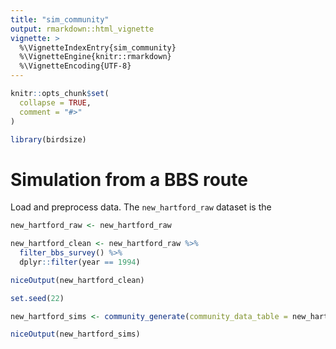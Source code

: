 ```yaml
---
title: "sim_community"
output: rmarkdown::html_vignette
vignette: >
  %\VignetteIndexEntry{sim_community}
  %\VignetteEngine{knitr::rmarkdown}
  %\VignetteEncoding{UTF-8}
---
```


```r
knitr::opts_chunk$set(
  collapse = TRUE,
  comment = "#>"
)
```

```r
library(birdsize)
```

# Simulation from a BBS route

Load and preprocess data. The `new_hartford_raw` dataset is the 

```r

new_hartford_raw <- new_hartford_raw

new_hartford_clean <- new_hartford_raw %>%
  filter_bbs_survey() %>%
  dplyr::filter(year == 1994)

niceOutput(new_hartford_clean)
```


```r
set.seed(22)

new_hartford_sims <- community_generate(community_data_table = new_hartford_clean)

niceOutput(new_hartford_sims)
```


